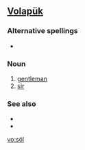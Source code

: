 {{see|Appendix:Variations of "sol"}}
==[[Volapük]]==

===Alternative spellings===
*{{l|vo|soyl}}

===Noun===
{{infl|vo|noun}}
 
# [[gentleman]]
# [[sir]]

===See also===
*{{l|vo|sioyr}}
*{{l|vo|siör}}

[[vo:söl]]